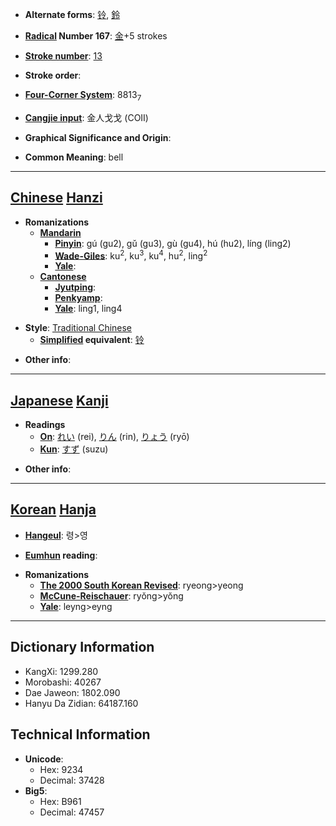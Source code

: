 * '''Alternate forms''': [[铃]], [[鈴]]

* '''[[Wiktionary:Chinese radical index| Radical]] Number 167''': [[Wiktionary:Chinese radical index 金|金]]+5 strokes

* '''[[Wiktionary:Chinese total strokes index|Stroke number]]''': [[Wiktionary:Chinese total strokes index 13|13]]

* '''Stroke order''': 

* '''[[Wiktionary:Chinese four corner index|Four-Corner System]]''': 8813<sub>7</sub>

* '''[[Wiktionary:Chinese Cangjie index|Cangjie input]]''': 金人戈戈 (COII)

* '''Graphical Significance and Origin''': 

* '''Common Meaning''': bell

----

== [[Chinese]] [[Hanzi]] ==

* '''Romanizations'''
** '''[[Mandarin]]'''
*** '''[[Pinyin]]''': gú (gu2), gǔ (gu3), gù (gu4), hú (hu2), líng (ling2)
*** '''[[Wade-Giles]]''': ku<sup>2</sup>, ku<sup>3</sup>, ku<sup>4</sup>, hu<sup>2</sup>, ling<sup>2</sup>
*** '''[[Yale]]''': 
** '''[[Cantonese]]'''
*** '''[[Jyutping]]''':
*** '''[[Penkyamp]]''': 
*** '''[[Yale]]''': ling1, ling4

* '''Style''': [[Traditional Chinese]] 
** '''[[Simplified Chinese|Simplified]] equivalent''': [[铃]]

* '''Other info''': 

----

== [[Japanese]] [[Kanji]] ==

* '''Readings'''
** '''[[On]]''': [[れい]] (rei), [[りん]] (rin), [[りょう]] (ryō)
** '''[[Kun]]''': [[すず]] (suzu)

* '''Other info''':  

----

== [[Korean]] [[Hanja]] ==

* '''[[Hangeul]]''': 령>영

* '''[[Eumhun]] reading''': 

* '''Romanizations'''
** '''[[The 2000 South Korean Revised Romanization|The 2000 South Korean Revised]]''': ryeong>yeong
** '''[[McCune-Reischauer]]''': ryŏng>yŏng
** '''[[Yale]]''': leyng>eyng

----

== Dictionary Information ==

* KangXi: 1299.280
* Morobashi: 40267
* Dae Jaweon: 1802.090
* Hanyu Da Zidian: 64187.160

== Technical Information ==

* '''Unicode''':
** Hex: 9234
** Decimal: 37428
* '''Big5''':
** Hex: B961
** Decimal: 47457
